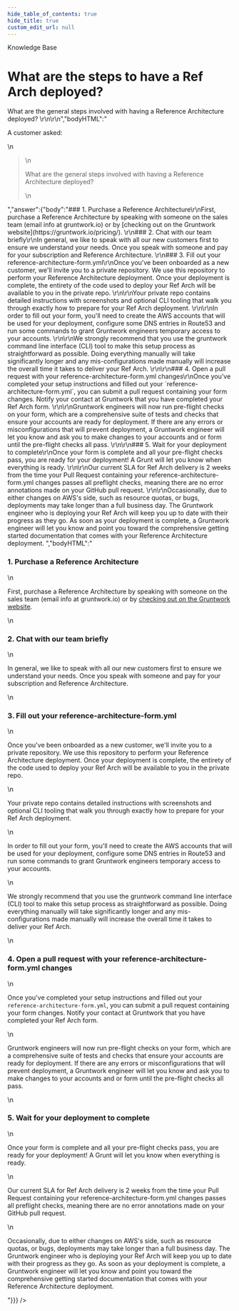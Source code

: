 ```yaml
---
hide_table_of_contents: true
hide_title: true
custom_edit_url: null
---
```



<CenterLayout>
<span className="searchCategory">Knowledge Base</span>
<h1>What are the steps to have a Ref Arch deployed?</h1>
<GitHub discussion={{"id":"D_kwDOF8slf84AOy7W","number":203,"author":{"login":"zackproser"},"title":"What are the steps to have a Ref Arch deployed?","body":"A customer asked: \r\n> What are the general steps involved with having a Reference Architecture deployed? \r\n\r\n","bodyHTML":"<p dir=\"auto\">A customer asked:</p>\n<blockquote>\n<p dir=\"auto\">What are the general steps involved with having a Reference Architecture deployed?</p>\n</blockquote>","answer":{"body":"### 1. Purchase a Reference Architecture\r\nFirst, purchase a Reference Architecture by speaking with someone on the sales team (email info at gruntwork.io) or by [checking out on the Gruntwork website](https://gruntwork.io/pricing/). \r\n### 2. Chat with our team briefly\r\nIn general, we like to speak with all our new customers first to ensure we understand your needs. Once you speak with someone and pay for your subscription and Reference Architecture. \r\n### 3. Fill out your reference-architecture-form.yml\r\nOnce you've been onboarded as a new customer, we'll invite you to a private repository. We use this repository to perform your Reference Architecture deployment. Once your deployment is complete, the entirety of the code used to deploy your Ref Arch will be available to you in the private repo. \r\n\r\nYour private repo contains detailed instructions with screenshots and optional CLI tooling that walk you through exactly how to prepare for your Ref Arch deployment. \r\n\r\nIn order to fill out your form, you'll need to create the AWS accounts that will be used for your deployment, configure some DNS entries in Route53 and run some commands to grant Gruntwork engineers temporary access to your accounts. \r\n\r\nWe strongly recommend that you use the gruntwork command line interface (CLI) tool to make this setup process as straightforward as possible. Doing everything manually will take significantly longer and any mis-configurations made manually will increase the overall time it takes to deliver your Ref Arch. \r\n\r\n### 4. Open a pull request with your reference-architecture-form.yml changes\r\nOnce you've completed your setup instructions and filled out your `reference-architecture-form.yml`, you can submit a pull request containing your form changes. Notify your contact at Gruntwork that you have completed your Ref Arch form. \r\n\r\nGruntwork engineers will now run pre-flight checks on your form, which are a comprehensive suite of tests and checks that ensure your accounts are ready for deployment. If there are any errors or misconfigurations that will prevent deployment, a Gruntwork engineer will let you know and ask you to make changes to your accounts and or form until the pre-flight checks all pass. \r\n\r\n### 5. Wait for your deployment to complete\r\nOnce your form is complete and all your pre-flight checks pass, you are ready for your deployment! A Grunt will let you know when everything is ready. \r\n\r\nOur current SLA for Ref Arch delivery is 2 weeks from the time your Pull Request containing your reference-architecture-form.yml changes passes all preflight checks, meaning there are no error annotations made on your GitHub pull request. \r\n\r\nOccasionally, due to either changes on AWS's side, such as resource quotas, or bugs, deployments may take longer than a full business day. The Gruntwork engineer who is deploying your Ref Arch will keep you up to date with their progress as they go. As soon as your deployment is complete, a Gruntwork engineer will let you know and point you toward the comprehensive getting started documentation that comes with your Reference Architecture deployment. ","bodyHTML":"<h3 dir=\"auto\">1. Purchase a Reference Architecture</h3>\n<p dir=\"auto\">First, purchase a Reference Architecture by speaking with someone on the sales team (email info at gruntwork.io) or by <a href=\"https://gruntwork.io/pricing/\" rel=\"nofollow\">checking out on the Gruntwork website</a>.</p>\n<h3 dir=\"auto\">2. Chat with our team briefly</h3>\n<p dir=\"auto\">In general, we like to speak with all our new customers first to ensure we understand your needs. Once you speak with someone and pay for your subscription and Reference Architecture.</p>\n<h3 dir=\"auto\">3. Fill out your reference-architecture-form.yml</h3>\n<p dir=\"auto\">Once you've been onboarded as a new customer, we'll invite you to a private repository. We use this repository to perform your Reference Architecture deployment. Once your deployment is complete, the entirety of the code used to deploy your Ref Arch will be available to you in the private repo.</p>\n<p dir=\"auto\">Your private repo contains detailed instructions with screenshots and optional CLI tooling that walk you through exactly how to prepare for your Ref Arch deployment.</p>\n<p dir=\"auto\">In order to fill out your form, you'll need to create the AWS accounts that will be used for your deployment, configure some DNS entries in Route53 and run some commands to grant Gruntwork engineers temporary access to your accounts.</p>\n<p dir=\"auto\">We strongly recommend that you use the gruntwork command line interface (CLI) tool to make this setup process as straightforward as possible. Doing everything manually will take significantly longer and any mis-configurations made manually will increase the overall time it takes to deliver your Ref Arch.</p>\n<h3 dir=\"auto\">4. Open a pull request with your reference-architecture-form.yml changes</h3>\n<p dir=\"auto\">Once you've completed your setup instructions and filled out your <code class=\"notranslate\">reference-architecture-form.yml</code>, you can submit a pull request containing your form changes. Notify your contact at Gruntwork that you have completed your Ref Arch form.</p>\n<p dir=\"auto\">Gruntwork engineers will now run pre-flight checks on your form, which are a comprehensive suite of tests and checks that ensure your accounts are ready for deployment. If there are any errors or misconfigurations that will prevent deployment, a Gruntwork engineer will let you know and ask you to make changes to your accounts and or form until the pre-flight checks all pass.</p>\n<h3 dir=\"auto\">5. Wait for your deployment to complete</h3>\n<p dir=\"auto\">Once your form is complete and all your pre-flight checks pass, you are ready for your deployment! A Grunt will let you know when everything is ready.</p>\n<p dir=\"auto\">Our current SLA for Ref Arch delivery is 2 weeks from the time your Pull Request containing your reference-architecture-form.yml changes passes all preflight checks, meaning there are no error annotations made on your GitHub pull request.</p>\n<p dir=\"auto\">Occasionally, due to either changes on AWS's side, such as resource quotas, or bugs, deployments may take longer than a full business day. The Gruntwork engineer who is deploying your Ref Arch will keep you up to date with their progress as they go. As soon as your deployment is complete, a Gruntwork engineer will let you know and point you toward the comprehensive getting started documentation that comes with your Reference Architecture deployment.</p>"}}} />

</CenterLayout>
  

<!-- ##DOCS-SOURCER-START
{
  "sourcePlugin": "github-discussions",
  "hash": "599affcd72b44c330ce3c8d727564eb1"
}
##DOCS-SOURCER-END -->

